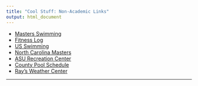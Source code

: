 ```yaml
---
title: "Cool Stuff: Non-Academic Links"
output: html_document
---
```


- [Masters Swimming](http://www.usms.org/)
- [Fitness Log](http://www.usms.org/myusms/flog/)
- [US Swimming](http://www.usaswimming.org/DesktopDefault.aspx)
- [North Carolina Masters](http://www.ncmasters.org/)
- [ASU Recreation Center](http://urec.appstate.edu/student-recreation-center)
- [County Pool Schedule](http://www.wataugacounty.org/App_Pages/Dept/ParksRec/Aquatics/poolschedule.aspx)
- [Ray's Weather Center](http://booneweather.com/)


* * *